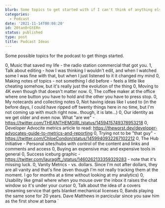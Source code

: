 ```yaml
---
blurb: Some topics to get started with if I can't think of anything else
categories:
  - Podcast
date: '2021-11-14T00:08:20'
id: 20tan0rGtERn
status: published
type: post
title: Podcast Ideas
---
```


Some possible topics for the podcast to get things started.

0, Music that saved my life - the radio station commercial that got you.
1, Talk about editing - how I was thinking I wouldn't edit, and when I watched some I was fine with that, but when I just listened to it it changed my mind
0, Making notes of topics - not something I did before - feels a little like cheating somehow, but it's really just the evolution of the thing
0, Moving to 4K even though that doesn't matter now. 
0, The coffee maker at the office where one button you have to hold and the other you have to press stop. 
0, My notecards and collecting notes
0, Not having ideas like I used to (in the before days, I could have ripped off twenty things here in no time, but I'm not coming up with much right now.. though, it is late...)
0, Our identity as we get older and even now. What "are we" - https://twitter.com/THEANTHEMGIRL/status/1459415749378953218
0, Developer Advocite metrics article to read: https://theworst.dev/developer-advocates-guide-to-metrics-and-reporting
0, Trying not to be "that guy" - https://twitter.com/ChloeCondon/status/1459940932267102212
0, The Hub Initiative - Personal sites/hubs with control of the content and links and comments and access
0, Buying an expensive mac and expensive tools in general
0, Success iceburg graphic - https://twitter.com/lauragift_/status/1460262133359329283 - note that it's missing luck.
0, Vanity Metrics - vs. dollars. Since I'm not after dollars, they are all vanity and that's fine (even though I'm not really tracking them at the moment. I go for months at a time without looking at my analytics)
0, Usability like gmail where when you mouse over the inbox it raises the chat window so it's under your cursor
0, Talk about the idea of a covers streaming service that gets blanket mechanical licenses
0, Bands playing the same sone for 20 years. Dave Matthews in parcicular since you saw him as the first show at bama
`

<ReadOnlyChecklist data={data} />

